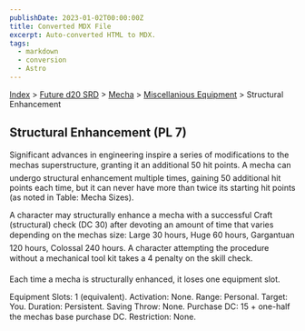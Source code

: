 ```yaml
---
publishDate: 2023-01-02T00:00:00Z
title: Converted MDX File
excerpt: Auto-converted HTML to MDX.
tags:
  - markdown
  - conversion
  - Astro
---
```






[Index](-index) > [Future d20 SRD](future-d20-srd-index) > [Mecha](future-d20-srd-mecha-index) > [Miscellanious Equipment](future-d20-srd-mecha-miscellanious-equipment-index) > Structural Enhancement




## Structural Enhancement (PL 7)


Significant advances in engineering inspire a series of modifications to the mechas superstructure, granting it an additional 50 hit points. A mecha can undergo structural enhancement multiple times, gaining 50 additional hit points each time, but it can never have more than twice its starting hit points (as noted in Table: Mecha Sizes).


A character may structurally enhance a mecha with a successful Craft (structural) check (DC 30) after devoting an amount of time that varies depending on the mechas size: Large 30 hours, Huge 60 hours, Gargantuan 120 hours, Colossal 240 hours. A character attempting the procedure without a mechanical tool kit takes a 4 penalty on the skill check.


Each time a mecha is structurally enhanced, it loses one equipment slot.



Equipment Slots: 1 (equivalent).
Activation: None.
Range: Personal.
Target: You.
Duration: Persistent.
Saving Throw: None.
Purchase DC: 15 + one-half the mechas base purchase DC.
Restriction: None.




